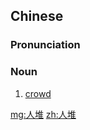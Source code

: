 ==Chinese==
{{zh-forms}}

===Pronunciation===
{{zh-pron
|m=rénduī,er=y
|cat=n
}}

===Noun===
{{zh-noun}}

# [[crowd]]

[[mg:人堆]]
[[zh:人堆]]